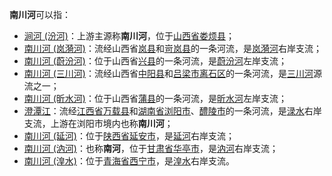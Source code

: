 '''南川河'''可以指：
*[[涧河_(汾河)|涧河 (汾河)]]：上游主源称'''南川河'''，位于[[山西省|山西省]][[娄烦县|娄烦县]]；
*[[南川河_(岚漪河)|南川河 (岚漪河)]]：流经山西省[[岚县|岚县]]和[[岢岚县|岢岚县]]的一条河流，是[[岚漪河|岚漪河]]右岸支流；
*[[南川河_(蔚汾河)|南川河 (蔚汾河)]]：位于山西省[[兴县|兴县]]的一条河流，是[[蔚汾河|蔚汾河]]左岸支流；
*[[南川河_(三川河)|南川河 (三川河)]]：流经山西省[[中阳县|中阳县]]和[[吕梁市|吕梁市]][[离石区|离石区]]的一条河流，是[[三川河|三川河]]源流之一；
*[[南川河_(昕水河)|南川河 (昕水河)]]：位于山西省[[蒲县|蒲县]]的一条河流，是[[昕水河|昕水河]]左岸支流；
*[[澄潭江|澄潭江]]：流经[[江西省|江西省]][[万载县|万载县]]和[[湖南省|湖南省]][[浏阳市|浏阳市]]、[[醴陵市|醴陵市]]的一条河流，是[[渌水|渌水]]右岸支流，上游在浏阳市境内也称'''南川河'''；
*[[南川河_(延河)|南川河 (延河)]]：位于[[陕西省|陕西省]][[延安市|延安市]]，是[[延河|延河]]右岸支流；
*[[南川河_(汭河)|南川河 (汭河)]]：也称'''南河'''，位于[[甘肃省|甘肃省]][[华亭市|华亭市]]，是[[汭河|汭河]]右岸支流；
*[[南川河_(湟水)|南川河 (湟水)]]：位于[[青海省|青海省]][[西宁市|西宁市]]，是[[湟水|湟水]]右岸支流。


{{disambig|N|Cat=三字河名消歧义}}